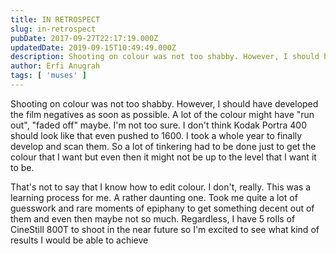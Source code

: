 ```yaml
---
title: IN RETROSPECT
slug: in-retrospect
pubDate: 2017-09-27T22:17:19.000Z
updatedDate: 2019-09-15T10:49:49.000Z
description: Shooting on colour was not too shabby. However, I should have developed the film negatives as soon as possible. A lot of the colour might have "run out", "faded off" maybe. I'm not too sure. I don't think Kodak Portra 400 should look like that even pushed to 1600. I took a whole year to finally develop and scan them. So a lot of tinkering had to be done just to get the colour that I want but even then it might not be up to the level that I want it to be.
author: Erfi Anugrah
tags: [ 'muses' ]
---
```


Shooting on colour was not too shabby. However, I should have developed the film negatives as soon as possible. A lot of the colour might have "run out", "faded off" maybe. I'm not too sure. I don't think Kodak Portra 400 should look like that even pushed to 1600. I took a whole year to finally develop and scan them. So a lot of tinkering had to be done just to get the colour that I want but even then it might not be up to the level that I want it to be.

That's not to say that I know how to edit colour. I don't, really. This was a learning process for me. A rather daunting one. Took me quite a lot of guesswork and rare moments of epiphany to get something decent out of them and even then maybe not so much. Regardless, I have 5 rolls of CineStill 800T to shoot in the near future so I'm excited to see what kind of results I would be able to achieve
